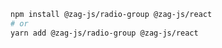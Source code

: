 ```bash
npm install @zag-js/radio-group @zag-js/react
# or
yarn add @zag-js/radio-group @zag-js/react
```
